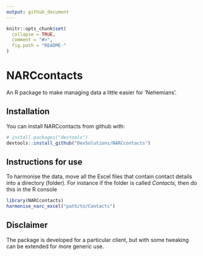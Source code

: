 ```yaml
---
output: github_document
---
```


<!-- README.md is generated from README.Rmd. Please edit that file -->

```r
knitr::opts_chunk$set(
  collapse = TRUE,
  comment = "#>",
  fig.path = "README-"
)
```

# NARCcontacts

An R package to make managing data a little easier for 'Nehemians'.

## Installation

You can install NARCcontacts from github with:

```r
# install.packages("devtools")
devtools::install_github("DevSolutions/NARCcontacts")
```

## Instructions for use

To harmonise the data, move all the Excel files that contain contact details into a directory (folder). For instance if the folder is called *Contacts*, then do this in the R console

```r
library(NARCcontacts)
harmonise_narc_excel("path/to/Contacts")
```

## Disclaimer

The package is developed for a particular client, but with some tweaking can be extended for more generic use.
